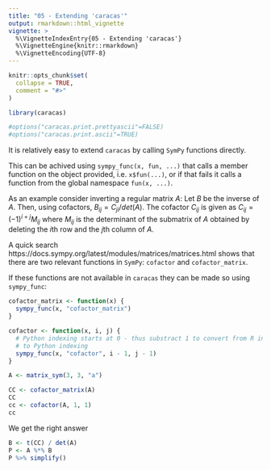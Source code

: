 ```yaml
---
title: "05 - Extending 'caracas'"
output: rmarkdown::html_vignette
vignette: >
  %\VignetteIndexEntry{05 - Extending 'caracas'}
  %\VignetteEngine{knitr::rmarkdown}
  %\VignetteEncoding{UTF-8}
---
```



```r
knitr::opts_chunk$set(
  collapse = TRUE,
  comment = "#>"
)
```

```r
library(caracas)
```

```r
#options("caracas.print.prettyascii"=FALSE)
#options("caracas.print.ascii"=TRUE)
```


It is relatively easy to extend `caracas` by calling `SymPy` functions
directly. 

This can be achived using `sympy_func(x, fun, ...)` that calls a member 
function on the object provided, i.e. `x$fun(...)`, or if that fails it 
calls a function from the global namespace `fun(x, ...)`.

As an example consider inverting a regular matrix $A$: Let $B$ be the
inverse of $A$. Then, using cofactors, $B_{ij} =C_{ji} / det(A)$. The
cofactor $C_{ij}$ is given as $C_{ij}=(-1)^{i+j}M_{ij}$ where $M_{ij}$
is the determinant of the submatrix of $A$ obtained by deleting the
$i$th row and the $j$th column of $A$. 

A quick search
https://docs.sympy.org/latest/modules/matrices/matrices.html shows
that there are two relevant functions in `SymPy`: `cofactor` and
`cofactor_matrix`.

If these functions are not available in `caracas` they can be made so using `sympy_func`:

```r
cofactor_matrix <- function(x) {
  sympy_func(x, "cofactor_matrix")
}

cofactor <- function(x, i, j) {
  # Python indexing starts at 0 - thus substract 1 to convert from R indexing
  # to Python indexing
  sympy_func(x, "cofactor", i - 1, j - 1)
}
```

```r
A <- matrix_sym(3, 3, "a")
```

```r
CC <- cofactor_matrix(A)
CC
cc <- cofactor(A, 1, 1)
cc
```

We get the right answer
```r
B <- t(CC) / det(A)
P <- A %*% B
P %>% simplify()
```





